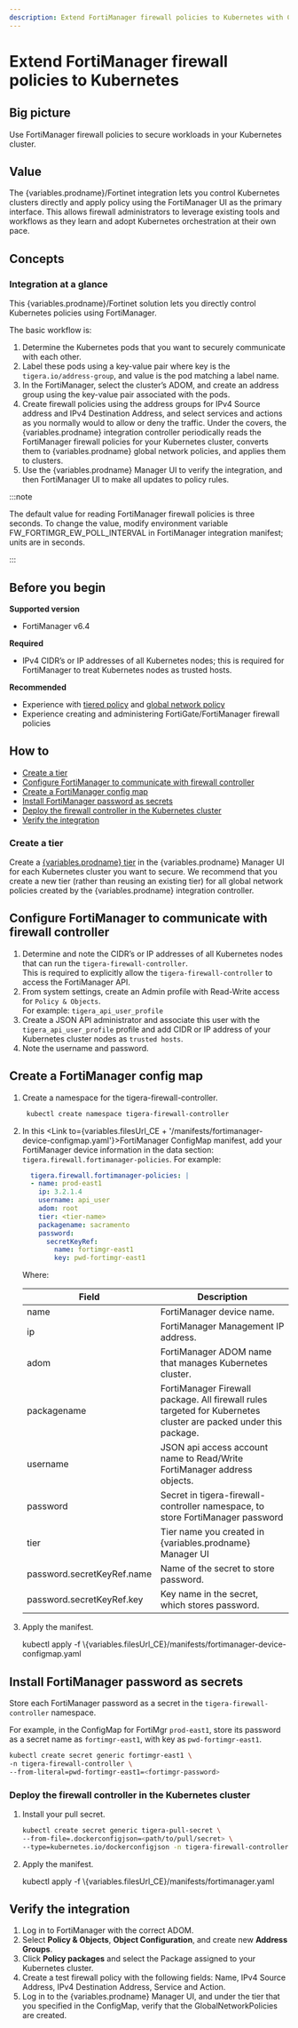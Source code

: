 ```yaml
---
description: Extend FortiManager firewall policies to Kubernetes with Calico Cloud
---
```



# Extend FortiManager firewall policies to Kubernetes

## Big picture

Use FortiManager firewall policies to secure workloads in your Kubernetes cluster.

## Value

The {variables.prodname}/Fortinet integration lets you control Kubernetes clusters directly and apply policy
using the FortiManager UI as the primary interface. This allows firewall administrators to leverage existing
tools and workflows as they learn and adopt Kubernetes orchestration at their own pace.

## Concepts

### Integration at a glance

This {variables.prodname}/Fortinet solution lets you directly control Kubernetes policies using FortiManager.

The basic workflow is:

1. Determine the Kubernetes pods that you want to securely communicate with each other.
1. Label these pods using a key-value pair where key is the `tigera.io/address-group`, and value is the pod matching a label name.
1. In the FortiManager, select the cluster’s ADOM, and create an address group using the key-value pair associated with the pods.
1. Create firewall policies using the address groups for IPv4 Source address and IPv4 Destination Address, and select services and actions as you normally would to allow or deny the traffic. Under the covers, the {variables.prodname} integration controller periodically reads the FortiManager firewall policies for your Kubernetes cluster, converts them to {variables.prodname} global network policies, and applies them to clusters.
1. Use the {variables.prodname} Manager UI to verify the integration, and then FortiManager UI to make all updates to policy rules.

:::note

The default value for reading FortiManager firewall policies is three seconds. To change the value, modify environment variable FW_FORTIMGR_EW_POLL_INTERVAL in FortiManager integration manifest; units are in seconds.

:::

## Before you begin

**Supported version**

- FortiManager v6.4

**Required**

- IPv4 CIDR’s or IP addresses of all Kubernetes nodes; this is required for FortiManager to treat Kubernetes nodes as trusted hosts.

<!--//TODO-CC-XREF
- Pull secret that you used during [{variables.prodname} installation](/getting-started/install-on-clusters/index)
- Login access to [{variables.prodname} Manager UI](/operations/cnx/access-the-manager/)
-->

**Recommended**

- Experience with [ tiered policy](../../policy-tiers/tiered-policy.mdx) and [ global network policy](../../../reference/resources/globalnetworkpolicy.mdx)
- Experience creating and administering FortiGate/FortiManager firewall policies

## How to

- [Create a tier](#create-a-tier)
- [Configure FortiManager to communicate with firewall controller](#configure-fortimanager-to-communicate-with-firewall-controller)
- [Create a FortiManager config map](#create-a-fortimanager-config-map)
- [Install FortiManager password as secrets](#install-fortimanager-password-as-secrets)
- [Deploy the firewall controller in the Kubernetes cluster](#deploy-the-firewall-controller-in-the-kubernetes-cluster)
- [Verify the integration](#verify-the-integration)

### Create a tier

Create a [{variables.prodname} tier](../../policy-tiers/tiered-policy.mdx) in the {variables.prodname} Manager UI for each Kubernetes cluster you want to secure. We recommend that you create a new tier (rather than reusing an existing tier) for all global network policies created by the {variables.prodname} integration controller.

## Configure FortiManager to communicate with firewall controller

1. Determine and note the CIDR’s or IP addresses of all Kubernetes nodes that can run the `tigera-firewall-controller`.  
   This is required to explicitly allow the `tigera-firewall-controller` to access the FortiManager API.
1. From system settings, create an Admin profile with Read-Write access for `Policy & Objects`.  
   For example: `tigera_api_user_profile`
1. Create a JSON API administrator and associate this user with the `tigera_api_user_profile` profile and add CIDR or IP address of your Kubernetes cluster nodes as `trusted hosts`.
1. Note the username and password.

## Create a FortiManager config map

1. Create a namespace for the tigera-firewall-controller.

   ```bash
    kubectl create namespace tigera-firewall-controller
   ```

1. In this <Link to={variables.filesUrl_CE + '/manifests/fortimanager-device-configmap.yaml'}>FortiManager ConfigMap manifest</Link>, add your FortiManager device information in the data section: `tigera.firewall.fortimanager-policies`. For example:

   ```yaml noValidation
     tigera.firewall.fortimanager-policies: |
     - name: prod-east1
       ip: 3.2.1.4
       username: api_user
       adom: root
       tier: <tier-name>
       packagename: sacramento
       password:
         secretKeyRef:
           name: fortimgr-east1
           key: pwd-fortimgr-east1
   ```

   Where:

   | Field                      | Description                                                                                                      |
   | -------------------------- | ---------------------------------------------------------------------------------------------------------------- |
   | name                       | FortiManager device name.                                                                                        |
   | ip                         | FortiManager Management IP address.                                                                              |
   | adom                       | FortiManager ADOM name that manages Kubernetes cluster.                                                          |
   | packagename                | FortiManager Firewall package. All firewall rules targeted for Kubernetes cluster are packed under this package. |
   | username                   | JSON api access account name to Read/Write FortiManager address objects.                                         |
   | password                   | Secret in tigera-firewall-controller namespace, to store FortiManager password                                   |
   | tier                       | Tier name you created in {variables.prodname} Manager UI                                                            |
   | password.secretKeyRef.name | Name of the secret to store password.                                                                            |
   | password.secretKeyRef.key  | Key name in the secret, which stores password.                                                                   |

1. Apply the manifest.

   <CodeBlock language='bash'>
   kubectl apply -f \{variables.filesUrl_CE}/manifests/fortimanager-device-configmap.yaml
   </CodeBlock>

## Install FortiManager password as secrets

Store each FortiManager password as a secret in the `tigera-firewall-controller` namespace.

For example, in the ConfigMap for FortiMgr `prod-east1`, store its password as a secret name as `fortimgr-east1`, with key as `pwd-fortimgr-east1`.

```bash
kubectl create secret generic fortimgr-east1 \
-n tigera-firewall-controller \
--from-literal=pwd-fortimgr-east1=<fortimgr-password>
```

### Deploy the firewall controller in the Kubernetes cluster

1. Install your pull secret.

   ```bash
   kubectl create secret generic tigera-pull-secret \
   --from-file=.dockerconfigjson=<path/to/pull/secret> \
   --type=kubernetes.io/dockerconfigjson -n tigera-firewall-controller
   ```

1. Apply the manifest.

   <CodeBlock language='bash'>
   kubectl apply -f \{variables.filesUrl_CE}/manifests/fortimanager.yaml
   </CodeBlock>

## Verify the integration

1. Log in to FortiManager with the correct ADOM.
2. Select **Policy & Objects**, **Object Configuration**, and create new **Address Groups**.
3. Click **Policy packages** and select the Package assigned to your Kubernetes cluster.
4. Create a test firewall policy with the following fields: Name, IPv4 Source Address, IPv4 Destination Address, Service and Action.
5. Log in to the {variables.prodname} Manager UI, and under the tier that you specified in the ConfigMap, verify that the GlobalNetworkPolicies are created.
